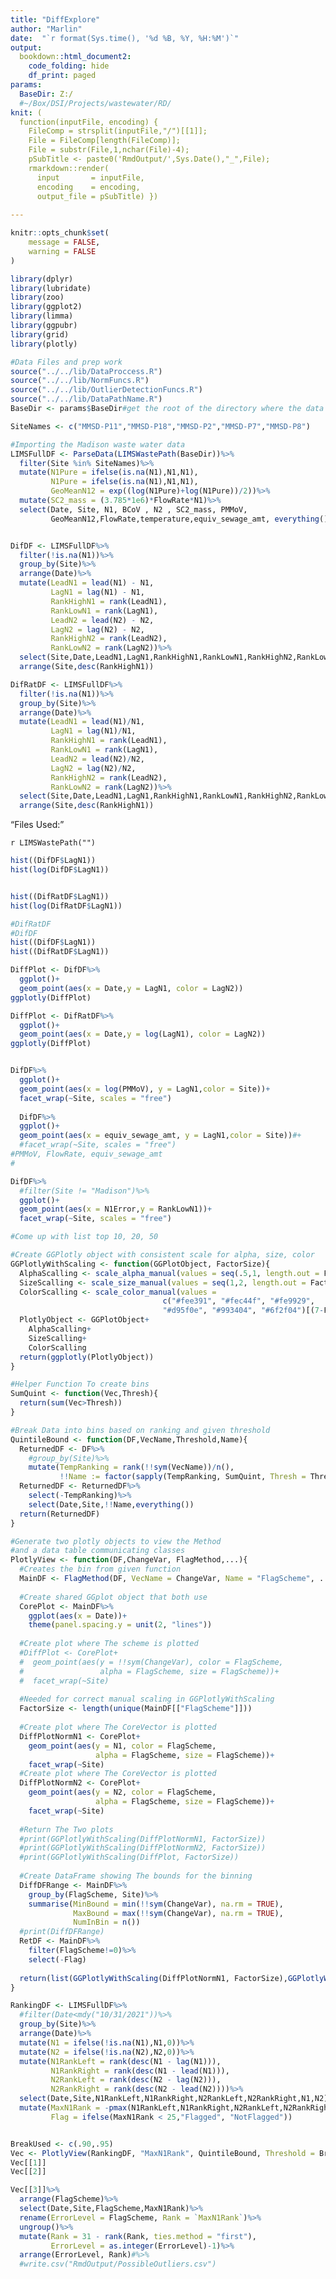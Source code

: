 ```yaml
---
title: "DiffExplore"
author: "Marlin"
date:  "`r format(Sys.time(), '%d %B, %Y, %H:%M')`"
output: 
  bookdown::html_document2: 
    code_folding: hide
    df_print: paged
params:
  BaseDir: Z:/
  #~/Box/DSI/Projects/wastewater/RD/
knit: (
  function(inputFile, encoding) { 
    FileComp = strsplit(inputFile,"/")[[1]];
    File = FileComp[length(FileComp)];
    File = substr(File,1,nchar(File)-4);
    pSubTitle <- paste0('RmdOutput/',Sys.Date(),"_",File);
    rmarkdown::render( 
      input       = inputFile, 
      encoding    = encoding, 
      output_file = pSubTitle) })
 
---
```



```r
knitr::opts_chunk$set(
	message = FALSE,
	warning = FALSE
)
```


```r
library(dplyr)
library(lubridate)
library(zoo)
library(ggplot2)
library(limma)
library(ggpubr)
library(grid)
library(plotly)

#Data Files and prep work
source("../../lib/DataProccess.R")
source("../../lib/NormFuncs.R")
source("../../lib/OutlierDetectionFuncs.R")
source("../../lib/DataPathName.R")
BaseDir <- params$BaseDir#get the root of the directory where the data is stored
```

```r
SiteNames <- c("MMSD-P11","MMSD-P18","MMSD-P2","MMSD-P7","MMSD-P8")

#Importing the Madison waste water data
LIMSFullDF <- ParseData(LIMSWastePath(BaseDir))%>%
  filter(Site %in% SiteNames)%>%
  mutate(N1Pure = ifelse(is.na(N1),N1,N1),
         N1Pure = ifelse(is.na(N1),N1,N1),
         GeoMeanN12 = exp((log(N1Pure)+log(N1Pure))/2))%>%
  mutate(SC2_mass = (3.785*1e6)*FlowRate*N1)%>%
  select(Date, Site, N1, BCoV , N2 , SC2_mass, PMMoV,
         GeoMeanN12,FlowRate,temperature,equiv_sewage_amt, everything())


DifDF <- LIMSFullDF%>%
  filter(!is.na(N1))%>%
  group_by(Site)%>%
  arrange(Date)%>%
  mutate(LeadN1 = lead(N1) - N1,
         LagN1 = lag(N1) - N1,
         RankHighN1 = rank(LeadN1),
         RankLowN1 = rank(LagN1),
         LeadN2 = lead(N2) - N2,
         LagN2 = lag(N2) - N2,
         RankHighN2 = rank(LeadN2),
         RankLowN2 = rank(LagN2))%>%
  select(Site,Date,LeadN1,LagN1,RankHighN1,RankLowN1,RankHighN2,RankLowN2,everything())%>%
  arrange(Site,desc(RankHighN1))

DifRatDF <- LIMSFullDF%>%
  filter(!is.na(N1))%>%
  group_by(Site)%>%
  arrange(Date)%>%
  mutate(LeadN1 = lead(N1)/N1,
         LagN1 = lag(N1)/N1,
         RankHighN1 = rank(LeadN1),
         RankLowN1 = rank(LagN1),
         LeadN2 = lead(N2)/N2,
         LagN2 = lag(N2)/N2,
         RankHighN2 = rank(LeadN2),
         RankLowN2 = rank(LagN2))%>%
  select(Site,Date,LeadN1,LagN1,RankHighN1,RankLowN1,RankHighN2,RankLowN2,everything())%>%
  arrange(Site,desc(RankHighN1))

```

"Files Used: "

`r LIMSWastePath("")`

```r
hist((DifDF$LagN1))
hist(log(DifDF$LagN1))


hist((DifRatDF$LagN1))
hist(log(DifRatDF$LagN1))

```


```r
#DifRatDF
#DifDF
hist((DifDF$LagN1))
hist((DifRatDF$LagN1))

DiffPlot <- DifDF%>%
  ggplot()+
  geom_point(aes(x = Date,y = LagN1, color = LagN2))
ggplotly(DiffPlot)

DiffPlot <- DifRatDF%>%
  ggplot()+
  geom_point(aes(x = Date,y = log(LagN1), color = LagN2))
ggplotly(DiffPlot)


DifDF%>%
  ggplot()+
  geom_point(aes(x = log(PMMoV), y = LagN1,color = Site))+
  facet_wrap(~Site, scales = "free")
  
  DifDF%>%
  ggplot()+
  geom_point(aes(x = equiv_sewage_amt, y = LagN1,color = Site))#+
  #facet_wrap(~Site, scales = "free")
#PMMoV, FlowRate, equiv_sewage_amt
#

DifDF%>%
  #filter(Site != "Madison")%>%
  ggplot()+
  geom_point(aes(x = N1Error,y = RankLowN1))+
  facet_wrap(~Site, scales = "free")

#Come up with list top 10, 20, 50
```


```r
#Create GGPlotly object with consistent scale for alpha, size, color
GGPlotlyWithScaling <- function(GGPlotObject, FactorSize){
  AlphaScalling <- scale_alpha_manual(values = seq(.5,1, length.out = FactorSize))
  SizeScalling <- scale_size_manual(values = seq(1,2, length.out = FactorSize))
  ColorScalling <- scale_color_manual(values = 
                                  c("#fee391", "#fec44f", "#fe9929",
                                  "#d95f0e", "#993404", "#6f2f04")[(7-FactorSize):6])
  PlotlyObject <- GGPlotObject+
    AlphaScalling+
    SizeScalling+
    ColorScalling
  return(ggplotly(PlotlyObject))
}

#Helper Function To create bins
SumQuint <- function(Vec,Thresh){
  return(sum(Vec>Thresh))
}

#Break Data into bins based on ranking and given threshold
QuintileBound <- function(DF,VecName,Threshold,Name){
  ReturnedDF <- DF%>%
    #group_by(Site)%>%
    mutate(TempRanking = rank(!!sym(VecName))/n(),
           !!Name := factor(sapply(TempRanking, SumQuint, Thresh = Threshold)))
  ReturnedDF <- ReturnedDF%>%
    select(-TempRanking)%>%
    select(Date,Site,!!Name,everything())
  return(ReturnedDF)
}
```


```r
#Generate two plotly objects to view the Method 
#and a data table communicating classes
PlotlyView <- function(DF,ChangeVar, FlagMethod,...){
  #Creates the bin from given function
  MainDF <- FlagMethod(DF, VecName = ChangeVar, Name = "FlagScheme", ...)
  
  #Create shared GGplot object that both use
  CorePlot <- MainDF%>%
    ggplot(aes(x = Date))+
    theme(panel.spacing.y = unit(2, "lines"))
  
  #Create plot where The scheme is plotted
  #DiffPlot <- CorePlot+
  #  geom_point(aes(y = !!sym(ChangeVar), color = FlagScheme,
  #                 alpha = FlagScheme, size = FlagScheme))+
  #  facet_wrap(~Site)
  
  #Needed for correct manual scaling in GGPlotlyWithScaling
  FactorSize <- length(unique(MainDF[["FlagScheme"]]))
  
  #Create plot where The CoreVector is plotted
  DiffPlotNormN1 <- CorePlot+
    geom_point(aes(y = N1, color = FlagScheme,
                   alpha = FlagScheme, size = FlagScheme))+
    facet_wrap(~Site)
  #Create plot where The CoreVector is plotted
  DiffPlotNormN2 <- CorePlot+
    geom_point(aes(y = N2, color = FlagScheme,
                   alpha = FlagScheme, size = FlagScheme))+
    facet_wrap(~Site)
  
  #Return The Two plots
  #print(GGPlotlyWithScaling(DiffPlotNormN1, FactorSize))
  #print(GGPlotlyWithScaling(DiffPlotNormN2, FactorSize))
  #print(GGPlotlyWithScaling(DiffPlot, FactorSize))
  
  #Create DataFrame showing The bounds for the binning
  DiffDFRange <- MainDF%>%
    group_by(FlagScheme, Site)%>%
    summarise(MinBound = min(!!sym(ChangeVar), na.rm = TRUE),
              MaxBound = max(!!sym(ChangeVar), na.rm = TRUE),
              NumInBin = n())
  #print(DiffDFRange)
  RetDF <- MainDF%>%
    filter(FlagScheme!=0)%>%
    select(-Flag)
    
  return(list(GGPlotlyWithScaling(DiffPlotNormN1, FactorSize),GGPlotlyWithScaling(DiffPlotNormN2, FactorSize),RetDF))
}
```


```r

RankingDF <- LIMSFullDF%>%
  #filter(Date<mdy("10/31/2021"))%>%
  group_by(Site)%>%
  arrange(Date)%>%
  mutate(N1 = ifelse(!is.na(N1),N1,0))%>%
  mutate(N2 = ifelse(!is.na(N2),N2,0))%>%
  mutate(N1RankLeft = rank(desc(N1 - lag(N1))),
         N1RankRight = rank(desc(N1 - lead(N1))),
         N2RankLeft = rank(desc(N2 - lag(N2))),
         N2RankRight = rank(desc(N2 - lead(N2))))%>%
  select(Date,Site,N1RankLeft,N1RankRight,N2RankLeft,N2RankRight,N1,N2)%>%
  mutate(MaxN1Rank = -pmax(N1RankLeft,N1RankRight,N2RankLeft,N2RankRight),
         Flag = ifelse(MaxN1Rank < 25,"Flagged", "NotFlagged"))


BreakUsed <- c(.90,.95)
Vec <- PlotlyView(RankingDF, "MaxN1Rank", QuintileBound, Threshold = BreakUsed)
Vec[[1]]
Vec[[2]]
```


```r

Vec[[3]]%>%
  arrange(FlagScheme)%>%
  select(Date,Site,FlagScheme,MaxN1Rank)%>%
  rename(ErrorLevel = FlagScheme, Rank = `MaxN1Rank`)%>%
  ungroup()%>%
  mutate(Rank = 31 - rank(Rank, ties.method = "first"),
         ErrorLevel = as.integer(ErrorLevel)-1)%>%
  arrange(ErrorLevel, Rank)#%>%
  #write.csv("RmdOutput/PossibleOutliers.csv")

```